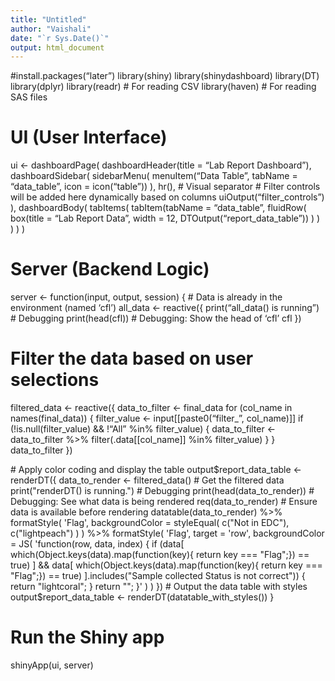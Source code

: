 ```yaml
---
title: "Untitled"
author: "Vaishali"
date: "`r Sys.Date()`"
output: html_document
---
```

#install.packages("later")
library(shiny)
library(shinydashboard)
library(DT)
library(dplyr)
library(readr)   # For reading CSV
library(haven)   # For reading SAS files


# UI (User Interface)
ui <- dashboardPage(
  dashboardHeader(title = "Lab Report Dashboard"),
  dashboardSidebar(
    sidebarMenu(
      menuItem("Data Table", tabName = "data_table", icon = icon("table"))
    ),
    hr(), # Visual separator
    # Filter controls will be added here dynamically based on columns
    uiOutput("filter_controls")
  ),
  dashboardBody(
    tabItems(
      tabItem(tabName = "data_table",
        fluidRow(
          box(title = "Lab Report Data", width = 12, DTOutput("report_data_table"))
        )
      )
    )
  )
)

# Server (Backend Logic)
server <- function(input, output, session) {
  # Data is already in the environment (named 'cfl')
  all_data <- reactive({
    print("all_data() is running") # Debugging
    print(head(cfl)) # Debugging: Show the head of 'cfl'
    cfl
  })

 
# Filter the data based on user selections
  filtered_data <- reactive({
    data_to_filter <- final_data
    for (col_name in names(final_data)) {
      filter_value <- input[[paste0("filter_", col_name)]]
      if (!is.null(filter_value) && !"All" %in% filter_value) {
        data_to_filter <- data_to_filter %>%
          filter(.data[[col_name]] %in% filter_value)
      }
    }
    data_to_filter
  })

 # Apply color coding and display the table
  output$report_data_table <- renderDT({
    data_to_render <- filtered_data() # Get the filtered data
    print("renderDT() is running.") # Debugging
    print(head(data_to_render)) # Debugging: See what data is being rendered
    req(data_to_render) # Ensure data is available before rendering
    datatable(data_to_render) %>%
      formatStyle(
        'Flag',
        backgroundColor = styleEqual(
          c("Not in EDC"),
          c("lightpeach")
        )
      ) %>%
      formatStyle(
        'Flag',
        target = 'row',
        backgroundColor = JS(
          'function(row, data, index) {
            if (data[ which(Object.keys(data).map(function(key){ return key === "Flag";}) == true) ] && data[ which(Object.keys(data).map(function(key){ return key === "Flag";}) == true) ].includes("Sample collected Status is not correct")) {
              return "lightcoral";
            }
            return "";
          }'
        )
      )
  })
  # Output the data table with styles
  output$report_data_table <- renderDT(datatable_with_styles())
}

# Run the Shiny app
shinyApp(ui, server)
